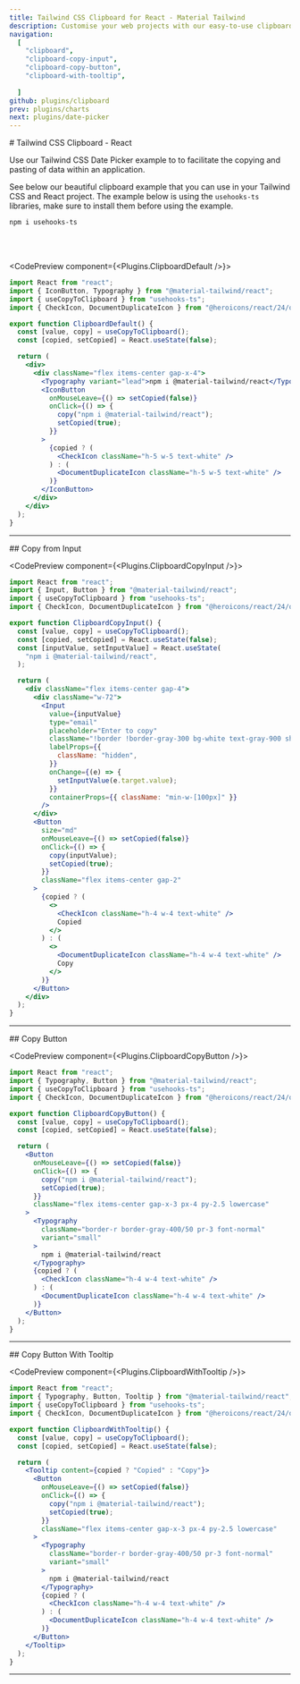 ```yaml
---
title: Tailwind CSS Clipboard for React - Material Tailwind
description: Customise your web projects with our easy-to-use clipboard example for Tailwind CSS and React using Material Design guidelines.
navigation:
  [
    "clipboard",
    "clipboard-copy-input",
    "clipboard-copy-button",
    "clipboard-with-tooltip",
       
  ]
github: plugins/clipboard
prev: plugins/charts
next: plugins/date-picker
---
```


<DocsTitle href="clipboard">
# Tailwind CSS Clipboard - React
</DocsTitle>

Use our Tailwind CSS Date Picker example to  to facilitate the copying and pasting of data within an application.

See below our beautiful clipboard example that you can use in your Tailwind CSS and React project. The example below is using the `usehooks-ts`  libraries, make sure to install them before using the example.

```bash
npm i usehooks-ts
```

<br />
<br />

<CodePreview component={<Plugins.ClipboardDefault />}>
```jsx
import React from "react";
import { IconButton, Typography } from "@material-tailwind/react";
import { useCopyToClipboard } from "usehooks-ts";
import { CheckIcon, DocumentDuplicateIcon } from "@heroicons/react/24/outline";

export function ClipboardDefault() {
  const [value, copy] = useCopyToClipboard();
  const [copied, setCopied] = React.useState(false);

  return (
    <div>
      <div className="flex items-center gap-x-4">
        <Typography variant="lead">npm i @material-tailwind/react</Typography>
        <IconButton
          onMouseLeave={() => setCopied(false)}
          onClick={() => {
            copy("npm i @material-tailwind/react");
            setCopied(true);
          }}
        >
          {copied ? (
            <CheckIcon className="h-5 w-5 text-white" />
          ) : (
            <DocumentDuplicateIcon className="h-5 w-5 text-white" />
          )}
        </IconButton>
      </div>
    </div>
  );
}
```
</CodePreview>

---


<DocsTitle href="clipboard-copy-input">
## Copy from Input  
</DocsTitle>


<CodePreview component={<Plugins.ClipboardCopyInput />}>
```jsx
import React from "react";
import { Input, Button } from "@material-tailwind/react";
import { useCopyToClipboard } from "usehooks-ts";
import { CheckIcon, DocumentDuplicateIcon } from "@heroicons/react/24/outline";

export function ClipboardCopyInput() {
  const [value, copy] = useCopyToClipboard();
  const [copied, setCopied] = React.useState(false);
  const [inputValue, setInputValue] = React.useState(
    "npm i @material-tailwind/react",
  );

  return (
    <div className="flex items-center gap-4">
      <div className="w-72">
        <Input
          value={inputValue}
          type="email"
          placeholder="Enter to copy"
          className="!border !border-gray-300 bg-white text-gray-900 shadow-lg shadow-gray-900/5 ring-4 ring-transparent placeholder:text-gray-500 focus:!border-gray-900 focus:!border-t-gray-900 focus:ring-gray-900/10"
          labelProps={{
            className: "hidden",
          }}
          onChange={(e) => {
            setInputValue(e.target.value);
          }}
          containerProps={{ className: "min-w-[100px]" }}
        />
      </div>
      <Button
        size="md"
        onMouseLeave={() => setCopied(false)}
        onClick={() => {
          copy(inputValue);
          setCopied(true);
        }}
        className="flex items-center gap-2"
      >
        {copied ? (
          <>
            <CheckIcon className="h-4 w-4 text-white" />
            Copied
          </>
        ) : (
          <>
            <DocumentDuplicateIcon className="h-4 w-4 text-white" />
            Copy
          </>
        )}
      </Button>
    </div>
  );
}
```
</CodePreview>

---


<DocsTitle href="clipboard-copy-button">
## Copy Button  
</DocsTitle>


<CodePreview component={<Plugins.ClipboardCopyButton />}>
```jsx
import React from "react";
import { Typography, Button } from "@material-tailwind/react";
import { useCopyToClipboard } from "usehooks-ts";
import { CheckIcon, DocumentDuplicateIcon } from "@heroicons/react/24/outline";

export function ClipboardCopyButton() {
  const [value, copy] = useCopyToClipboard();
  const [copied, setCopied] = React.useState(false);

  return (
    <Button
      onMouseLeave={() => setCopied(false)}
      onClick={() => {
        copy("npm i @material-tailwind/react");
        setCopied(true);
      }}
      className="flex items-center gap-x-3 px-4 py-2.5 lowercase"
    >
      <Typography
        className="border-r border-gray-400/50 pr-3 font-normal"
        variant="small"
      >
        npm i @material-tailwind/react
      </Typography>
      {copied ? (
        <CheckIcon className="h-4 w-4 text-white" />
      ) : (
        <DocumentDuplicateIcon className="h-4 w-4 text-white" />
      )}
    </Button>
  );
}
```
</CodePreview>

---



<DocsTitle href="clipboard-with-tooltip">
## Copy Button With Tooltip 
</DocsTitle>


<CodePreview component={<Plugins.ClipboardWithTooltip />}>
```jsx
import React from "react";
import { Typography, Button, Tooltip } from "@material-tailwind/react";
import { useCopyToClipboard } from "usehooks-ts";
import { CheckIcon, DocumentDuplicateIcon } from "@heroicons/react/24/outline";

export function ClipboardWithTooltip() {
  const [value, copy] = useCopyToClipboard();
  const [copied, setCopied] = React.useState(false);

  return (
    <Tooltip content={copied ? "Copied" : "Copy"}>
      <Button
        onMouseLeave={() => setCopied(false)}
        onClick={() => {
          copy("npm i @material-tailwind/react");
          setCopied(true);
        }}
        className="flex items-center gap-x-3 px-4 py-2.5 lowercase"
      >
        <Typography
          className="border-r border-gray-400/50 pr-3 font-normal"
          variant="small"
        >
          npm i @material-tailwind/react
        </Typography>
        {copied ? (
          <CheckIcon className="h-4 w-4 text-white" />
        ) : (
          <DocumentDuplicateIcon className="h-4 w-4 text-white" />
        )}
      </Button>
    </Tooltip>
  );
}
```
</CodePreview>

---